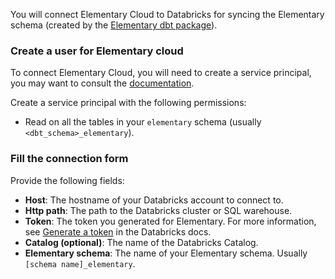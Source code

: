 You will connect Elementary Cloud to Databricks for syncing the Elementary schema (created by the [Elementary dbt package](/cloud/onboarding/quickstart-dbt-package)).

### Create a user for Elementary cloud

To connect Elementary Cloud, you will need to create a service principal, you may want to consult the [documentation](https://docs.databricks.com/administration-guide/users-groups/users.html).

Create a service principal with the following permissions:

- Read on all the tables in your `elementary` schema (usually `<dbt_schema>_elementary`).

<Snippet file="cloud/integrations/permissions-and-security.mdx" />

### Fill the connection form

Provide the following fields:

- **Host**: The hostname of your Databricks account to connect to.
- **Http path**: The path to the Databricks cluster or SQL warehouse.
- **Token**: The token you generated for Elementary. For more information, see [Generate a token](https://docs.databricks.com/dev-tools/api/latest/authentication.html#generate-a-token) in the Databricks docs.
- **Catalog (optional)**: The name of the Databricks Catalog.
- **Elementary schema**: The name of your Elementary schema. Usually `[schema name]_elementary`.

<Snippet file="cloud/integrations/ip-allowlist.mdx" />
